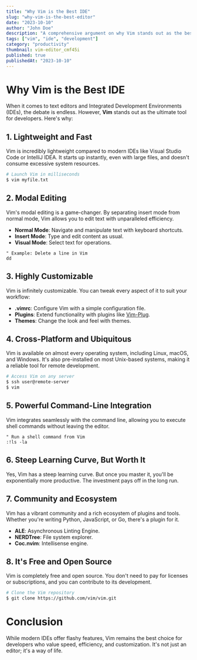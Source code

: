 ```yaml
---
title: "Why Vim is the Best IDE"
slug: "why-vim-is-the-best-editor"
date: "2023-10-10"
author: "John Doe"
description: "A comprehensive argument on why Vim stands out as the best IDE for developers."
tags: ["vim", "ide", "development"]
category: "productivity"
thumbnail: vim-editor_cmf45i
published: true 
publishedAt: "2023-10-10"
---
```


# Why Vim is the Best IDE

When it comes to text editors and Integrated Development Environments (IDEs), the debate is endless. However, **Vim** stands out as the ultimate tool for developers. Here's why:

## 1. Lightweight and Fast

Vim is incredibly lightweight compared to modern IDEs like Visual Studio Code or IntelliJ IDEA. It starts up instantly, even with large files, and doesn't consume excessive system resources.

```bash
# Launch Vim in milliseconds
$ vim myfile.txt
```

## 2. Modal Editing

Vim's modal editing is a game-changer. By separating insert mode from normal mode, Vim allows you to edit text with unparalleled efficiency.

- **Normal Mode**: Navigate and manipulate text with keyboard shortcuts.
- **Insert Mode**: Type and edit content as usual.
- **Visual Mode**: Select text for operations.

```vim
" Example: Delete a line in Vim
dd
```

## 3. Highly Customizable

Vim is infinitely customizable. You can tweak every aspect of it to suit your workflow:

- **.vimrc**: Configure Vim with a simple configuration file.
- **Plugins**: Extend functionality with plugins like [Vim-Plug](https://github.com/junegunn/vim-plug).
- **Themes**: Change the look and feel with themes.

## 4. Cross-Platform and Ubiquitous

Vim is available on almost every operating system, including Linux, macOS, and Windows. It's also pre-installed on most Unix-based systems, making it a reliable tool for remote development.

```bash
# Access Vim on any server
$ ssh user@remote-server
$ vim
```

## 5. Powerful Command-Line Integration

Vim integrates seamlessly with the command line, allowing you to execute shell commands without leaving the editor.

```vim
" Run a shell command from Vim
:!ls -la
```

## 6. Steep Learning Curve, But Worth It

Yes, Vim has a steep learning curve. But once you master it, you'll be exponentially more productive. The investment pays off in the long run.

## 7. Community and Ecosystem

Vim has a vibrant community and a rich ecosystem of plugins and tools. Whether you're writing Python, JavaScript, or Go, there's a plugin for it.

- **ALE**: Asynchronous Linting Engine.
- **NERDTree**: File system explorer.
- **Coc.nvim**: Intellisense engine.

## 8. It's Free and Open Source

Vim is completely free and open source. You don't need to pay for licenses or subscriptions, and you can contribute to its development.

```bash
# Clone the Vim repository
$ git clone https://github.com/vim/vim.git
```

# Conclusion

While modern IDEs offer flashy features, Vim remains the best choice for developers who value speed, efficiency, and customization. It's not just an editor; it's a way of life.

